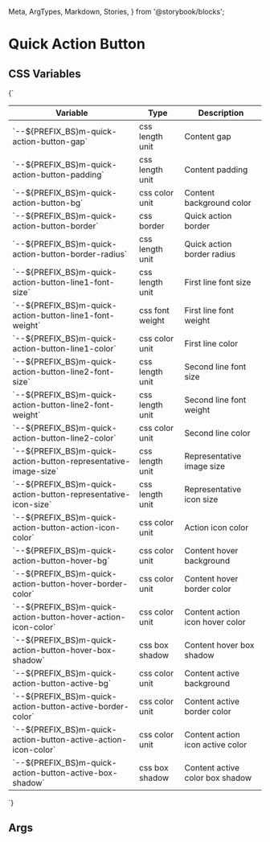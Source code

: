   Meta,
  ArgTypes,
  Markdown,
  Stories,
} from '@storybook/blocks';


# Quick Action Button

## CSS Variables
<Markdown>
  {`

  | Variable                                                            | Type              | Description                           |
  |---------------------------------------------------------------------|-------------------|---------------------------------------|
  | \`--${PREFIX_BS}m-quick-action-button-gap\`                         | css length unit   | Content gap                           |
  | \`--${PREFIX_BS}m-quick-action-button-padding\`                     | css length unit   | Content padding                       |
  | \`--${PREFIX_BS}m-quick-action-button-bg\`                          | css color unit    | Content background color              |
  | \`--${PREFIX_BS}m-quick-action-button-border\`                      | css border        | Quick action border                   |
  | \`--${PREFIX_BS}m-quick-action-button-border-radius\`               | css length unit   | Quick action border radius            |
  | \`--${PREFIX_BS}m-quick-action-button-line1-font-size\`             | css length unit   | First line font size                  |
  | \`--${PREFIX_BS}m-quick-action-button-line1-font-weight\`           | css font weight   | First line font weight                |
  | \`--${PREFIX_BS}m-quick-action-button-line1-color\`                 | css color unit    | First line color                      |
  | \`--${PREFIX_BS}m-quick-action-button-line2-font-size\`             | css length unit   | Second line font size                 |
  | \`--${PREFIX_BS}m-quick-action-button-line2-font-weight\`           | css length unit   | Second line font weight               |
  | \`--${PREFIX_BS}m-quick-action-button-line2-color\`                 | css color unit    | Second line color                     |
  | \`--${PREFIX_BS}m-quick-action-button-representative-image-size\`   | css length unit   | Representative image size             |
  | \`--${PREFIX_BS}m-quick-action-button-representative-icon-size\`    | css length unit   | Representative icon size              |
  | \`--${PREFIX_BS}m-quick-action-button-action-icon-color\`           | css color unit    | Action icon color                     |
  | \`--${PREFIX_BS}m-quick-action-button-hover-bg\`                    | css color unit    | Content hover background              |
  | \`--${PREFIX_BS}m-quick-action-button-hover-border-color\`          | css color unit    | Content hover border color            |
  | \`--${PREFIX_BS}m-quick-action-button-hover-action-icon-color\`     | css color unit    | Content action icon hover color       |
  | \`--${PREFIX_BS}m-quick-action-button-hover-box-shadow\`            | css box shadow    | Content hover box shadow              |
  | \`--${PREFIX_BS}m-quick-action-button-active-bg\`                   | css color unit    | Content active background             |
  | \`--${PREFIX_BS}m-quick-action-button-active-border-color\`         | css color unit    | Content active border color           |
  | \`--${PREFIX_BS}m-quick-action-button-active-action-icon-color\`    | css color unit    | Content action icon active color      |
  | \`--${PREFIX_BS}m-quick-action-button-active-box-shadow\`           | css box shadow    | Content active color box shadow       |

  `}
</Markdown>

## Args
<Meta of={MQuickActionButtonStories} />

<ArgTypes of={MQuickActionButtonStories} />

<Stories />


